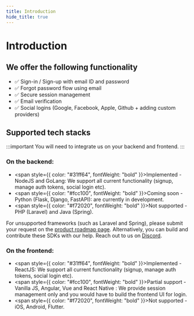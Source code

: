 ```yaml
---
title: Introduction
hide_title: true
---
```


# Introduction

## We offer the following functionality
- ✅ Sign-in / Sign-up with email ID and password
- ✅ Forgot password flow using email
- ✅ Secure session management
- ✅ Email verification
- ✅ Social logins (Google, Facebook, Apple, Github + adding custom providers)


## Supported tech stacks

:::important
You will need to integrate us on your backend and frontend.
:::

### On the backend:
- <span style={{
    color: "#31ff64",
    fontWeight: "bold"
}}>Implemented - NodeJS and GoLang</span>: We support all current functionality (signup, manage auth tokens, social login etc).
- <span style={{
    color: "#fcc100",
    fontWeight: "bold"
}}>Coming soon - Python (Flask, Django, FastAPI)</span>: are currently in development.
- <span style={{
    color: "#f72020",
    fontWeight: "bold"
}}>Not supported - PHP (Laravel) and Java (Spring)</span>. 

For unsupported frameworks (such as Laravel and Spring), please submit your request on the [product roadmap page](https://supertokens.io/product-roadmap). Alternatively, you can build and contribute these SDKs with our help. Reach out to us on [Discord](https://supertokens.io/discord).

### On the frontend:
- <span style={{
    color: "#31ff64",
    fontWeight: "bold"
}}>Implemented - ReactJS</span>: We support all current functionality (signup, manage auth tokens, social login etc).
- <span style={{
    color: "#fcc100",
    fontWeight: "bold"
}}>Partial support - Vanilla JS, Angular, Vue and React Native </span>: We provide session management only and you would have to build the frontend UI for login.
- <span style={{
    color: "#f72020",
    fontWeight: "bold"
}}>Not supported - iOS, Android, Flutter</span>.